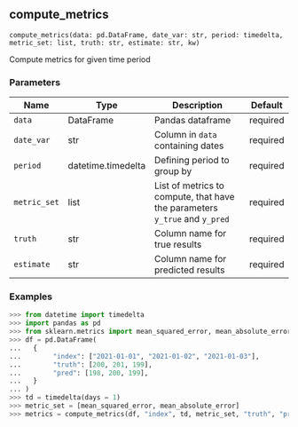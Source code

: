 ## compute_metrics { #compute_metrics }

`compute_metrics(data: pd.DataFrame, date_var: str, period: timedelta, metric_set: list, truth: str, estimate: str, kw)`

Compute metrics for given time period

### Parameters

| Name         | Type               | Description                                                                | Default   |
|--------------|--------------------|----------------------------------------------------------------------------|-----------|
| `data`       | DataFrame          | Pandas dataframe                                                           | required  |
| `date_var`   | str                | Column in `data` containing dates                                          | required  |
| `period`     | datetime.timedelta | Defining period to group by                                                | required  |
| `metric_set` | list               | List of metrics to compute, that have the parameters `y_true` and `y_pred` | required  |
| `truth`      | str                | Column name for true results                                               | required  |
| `estimate`   | str                | Column name for predicted results                                          | required  |

### Examples

```python
>>> from datetime import timedelta
>>> import pandas as pd
>>> from sklearn.metrics import mean_squared_error, mean_absolute_error
>>> df = pd.DataFrame(
...   {
...        "index": ["2021-01-01", "2021-01-02", "2021-01-03"],
...        "truth": [200, 201, 199],
...        "pred": [198, 200, 199],
...   }
... )
>>> td = timedelta(days = 1)
>>> metric_set = [mean_squared_error, mean_absolute_error]
>>> metrics = compute_metrics(df, "index", td, metric_set, "truth", "pred")
```